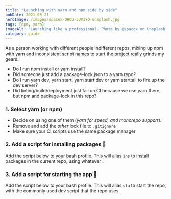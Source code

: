 ```yaml
---
title: "Launching with yarn and npm side by side"
pubDate: 2021-05-21
heroImage: /images/spacex-OHOU-5UVIYQ-unsplash.jpg
tags: [npm, yarn]
imageAlt: "Launching like a professional. Photo by @spacex on Unsplash."
category: guide
---
```


As a person working with different people indifferent repos, mixing up npm with yarn and inconsistent
script names to start the project really grinds my gears.

- Do I run npm install or yarn install?
- Did someone just add a package-lock.json to a yarn repo?
- Do I run yarn dev, yarn start, yarn start:dev or yarn start:all to fire up the dev server?
- Did linting/build/deployment just fail on CI because we use yarn there, but npm and package-lock in this repo?

### 1. Select yarn (or npm)

- Decide on using one of them (_yarn for speed, and monorepo support_).
- Remove and add the _other_ lock file to `.gitignore`
- Make sure your CI scripts use the same package manager

### 2. Add a script for installing packages 🎀

Add the script below to your bash profile. This will alias `ins` to install packages in the current repo, using whatever .

<Gist client:load id="259e3903e924ec64b32aa48e317cd07d" file="yarn.npm.install.sh" />

### 3. Add a script for starting the app 🚀

Add the script below to your bash profile. This will alias `sta` to start the repo, with the commonly used dev script that the repo uses.

<Gist client:load id="259e3903e924ec64b32aa48e317cd07d" file="yarn.npm.start.sh" />
